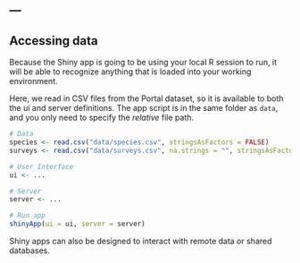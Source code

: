 ---
---

## Accessing data

Because the Shiny app is going to be using your local R session to run, it will be able to recognize anything that is loaded into your working environment.

<!--split-->

Here, we read in CSV files from the Portal dataset, so it is available to both the ui and server definitions.
The app script is in the same folder as `data`, and you only need to specify the _relative_ file path.

```r
# Data
species <- read.csv("data/species.csv", stringsAsFactors = FALSE)
surveys <- read.csv("data/surveys.csv", na.strings = "", stringsAsFactors = FALSE)

# User Interface
ui <- ...

# Server
server <- ...

# Run app
shinyApp(ui = ui, server = server)
```

Shiny apps can also be designed to interact with remote data or shared databases.
